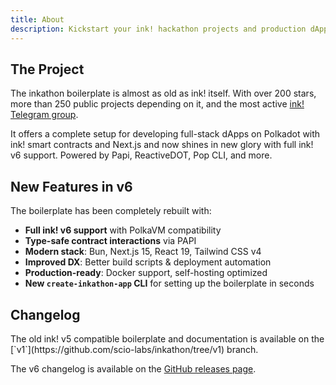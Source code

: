 ```yaml
---
title: About
description: Kickstart your ink! hackathon projects and production dApps.
---
```


## The Project

The inkathon boilerplate is almost as old as ink! itself. With over 200 stars, more than 250 public projects depending on it, and the most active [ink! Telegram group](https://t.me/inkathon).

It offers a complete setup for developing full-stack dApps on Polkadot with ink! smart contracts and Next.js and now shines in new glory with full ink! v6 support. Powered by Papi, ReactiveDOT, Pop CLI, and more.

## New Features in v6

The boilerplate has been completely rebuilt with:

- **Full ink! v6 support** with PolkaVM compatibility
- **Type-safe contract interactions** via PAPI
- **Modern stack**: Bun, Next.js 15, React 19, Tailwind CSS v4
- **Improved DX**: Better build scripts & deployment automation
- **Production-ready**: Docker support, self-hosting optimized
- **New `create-inkathon-app` CLI** for setting up the boilerplate in seconds

## Changelog

<Callout title="ink! v5 Support">
  The old ink! v5 compatible boilerplate and documentation is available on the
  [`v1`](https://github.com/scio-labs/inkathon/tree/v1) branch.
</Callout>

The v6 changelog is available on the [GitHub releases page](https://github.com/scio-labs/inkathon/releases).
